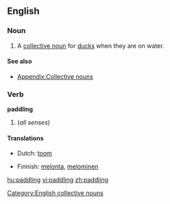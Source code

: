 ==English==

===Noun===
{{en-noun}}

# A [[collective noun]] for [[duck]]s when they are on water.

====See also====
* [[Appendix:Collective nouns]]

===Verb===
'''paddling'''

# {{present participle of|[[paddle]]}} (''all senses'')

====Translations====
{{trans-top}}
* Dutch: [[toom]] {{m}}
{{trans-mid}}
* Finnish: [[melonta]], [[meloa|melominen]]
{{trans-bottom}}

[[Category:English collective nouns]]

[[hu:paddling]]
[[vi:paddling]]
[[zh:paddling]]